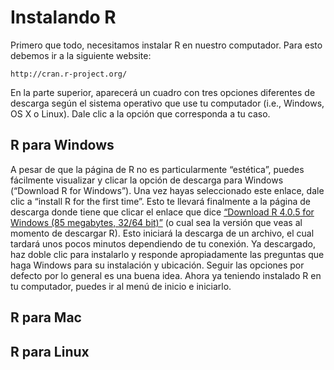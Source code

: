 # Instalando R

Primero que todo, necesitamos instalar R en nuestro computador. Para esto debemos ir a la siguiente website: 

```block
http://cran.r-project.org/
```


En la parte superior, aparecerá un cuadro con tres opciones diferentes de descarga según el sistema operativo que use tu computador (i.e., Windows, OS X o Linux). Dale clic a la opción que corresponda a tu caso. 

## R para Windows

A pesar de que la página de R no es particularmente “estética”, puedes fácilmente visualizar y clicar la opción de descarga para Windows (“Download R for Windows”). Una vez hayas seleccionado este enlace, dale clic a “install R for the first time”. Esto te llevará finalmente a la página de descarga donde tiene que clicar el enlace que dice [“Download R 4.0.5 for Windows (85 megabytes, 32/64 bit)”](https://learningstatisticswithr.com/book/){target="_blank"} (o cual sea la versión que veas al momento de descargar R). Esto iniciará la descarga de un archivo, el cual tardará unos pocos minutos dependiendo de tu conexión. Ya descargado, haz doble clic para instalarlo y responde apropiadamente las preguntas que haga Windows para su instalación y ubicación. Seguir las opciones por defecto por lo general es una buena idea. Ahora ya teniendo instalado R en tu computador, puedes ir al menú de inicio e iniciarlo.

## R para Mac

## R para Linux
